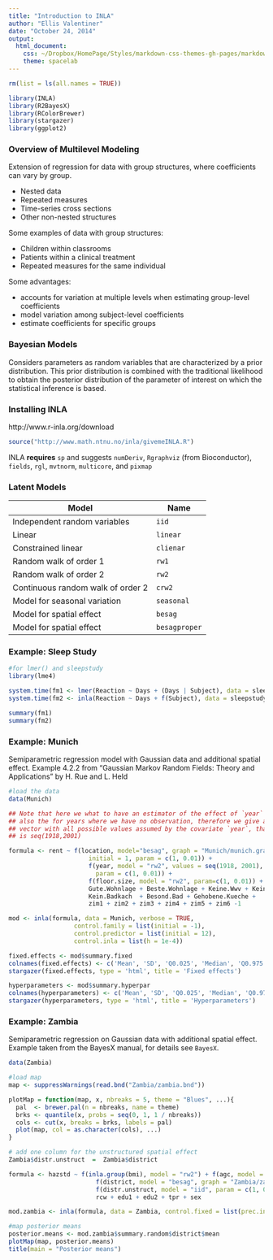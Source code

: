 ```yaml
---
title: "Introduction to INLA"
author: "Ellis Valentiner"
date: "October 24, 2014"
output:
  html_document:
    css: ~/Dropbox/HomePage/Styles/markdown-css-themes-gh-pages/markdown5.css
    theme: spacelab
---
```


```r
rm(list = ls(all.names = TRUE))

library(INLA)
library(R2BayesX)
library(RColorBrewer)
library(stargazer)
library(ggplot2)
```

### Overview of Multilevel Modeling

Extension of regression for data with group structures, where coefficients can vary by group.

* Nested data
* Repeated measures
* Time-series cross sections
* Other non-nested structures

Some examples of data with group structures:

- Children within classrooms
- Patients within a clinical treatment
- Repeated measures for the same individual

Some advantages:

* accounts for variation at multiple levels when estimating group-level coefficients
* model variation among subject-level coefficients
* estimate coefficients for specific groups

### Bayesian Models

Considers parameters as random variables that are characterized by a prior distribution. This prior distribution is combined with the traditional likelihood to obtain the posterior distribution of the parameter of interest on which the statistical inference is based.

### Installing INLA

http://www.r-inla.org/download

```r
source("http://www.math.ntnu.no/inla/givemeINLA.R") 
```

INLA **requires** `sp` and suggests `numDeriv`, `Rgraphviz` (from Bioconductor), `fields`, `rgl`, `mvtnorm`, `multicore`, and `pixmap`

### Latent Models

Model | Name 
-----------------------------|------
Independent random variables | `iid`
Linear | `linear`
Constrained linear | `clienar`
Random walk of order 1 | `rw1`
Random walk of order 2 | `rw2`
Continuous random walk of order 2 | `crw2`
Model for seasonal variation | `seasonal`
Model for spatial effect | `besag`
Model for spatial effect | `besagproper`

### Example: Sleep Study

```r
#for lmer() and sleepstudy
library(lme4)

system.time(fm1 <- lmer(Reaction ~ Days + (Days | Subject), data = sleepstudy))
system.time(fm2 <- inla(Reaction ~ Days + f(Subject), data = sleepstudy))

summary(fm1)
summary(fm2)
```

### Example: Munich

Semiparametric regression model with Gaussian data and additional spatial effect. Example  4.2.2 from "Gaussian Markov Random Fields: Theory and Applications"  by H. Rue and L. Held

```r
#load the data
data(Munich)

## Note that here we what to have an estimator of the effect of `year`
## also the for years where we have no observation, therefore we give a
## vector with all possible values assumed by the covariate `year`, that
## is seq(1918,2001)

formula <- rent ~ f(location, model="besag", graph = "Munich/munich.graph",
                      initial = 1, param = c(1, 0.01)) +
                      f(year, model = "rw2", values = seq(1918, 2001),
                        param = c(1, 0.01)) +
                      f(floor.size, model = "rw2", param=c(1, 0.01)) +
                      Gute.Wohnlage + Beste.Wohnlage + Keine.Wwv + Keine.Zh +
                      Kein.Badkach  + Besond.Bad + Gehobene.Kueche +
                      zim1 + zim2 + zim3 + zim4 + zim5 + zim6 -1

mod <- inla(formula, data = Munich, verbose = TRUE,
                  control.family = list(initial = -1),
                  control.predictor = list(initial = 12),
                  control.inla = list(h = 1e-4))
```

```r
fixed.effects <- mod$summary.fixed
colnames(fixed.effects) <- c('Mean', 'SD', 'Q0.025', 'Median', 'Q0.975', 'Mode', 'KLD')
stargazer(fixed.effects, type = 'html', title = 'Fixed effects')
```

```r
hyperparameters <- mod$summary.hyperpar
colnames(hyperparameters) <- c('Mean', 'SD', 'Q0.025', 'Median', 'Q0.975', 'Mode')
stargazer(hyperparameters, type = 'html', title = 'Hyperparameters')
```

### Example: Zambia

Semiparametric regression on Gaussian data with additional spatial effect. Example taken from the BayesX manual, for details see
`BayesX`.

```r
data(Zambia)

#load map
map <- suppressWarnings(read.bnd("Zambia/zambia.bnd"))

plotMap = function(map, x, nbreaks = 5, theme = "Blues", ...){
  pal  <- brewer.pal(n = nbreaks, name = theme)
  brks <- quantile(x, probs = seq(0, 1, 1 / nbreaks))
  cols <- cut(x, breaks = brks, labels = pal)
  plot(map, col = as.character(cols), ...)
}

# add one column for the unstructured spatial effect
Zambia$distr.unstruct  =  Zambia$district

formula <- hazstd ~ f(inla.group(bmi), model = "rw2") + f(agc, model = "rw2") +
                        f(district, model = "besag", graph = "Zambia/zambia.graph", param = c(1, 0.01)) +
                        f(distr.unstruct, model = "iid", param = c(1, 0.01)) +
                        rcw + edu1 + edu2 + tpr + sex

mod.zambia <- inla(formula, data = Zambia, control.fixed = list(prec.intercept = 0.001, prec = 0.001), verbose=TRUE)

#map posterior means
posterior.means <- mod.zambia$summary.random$district$mean
plotMap(map, posterior.means)
title(main = "Posterior means")
```


